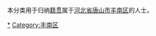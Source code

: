 {{Catnav|頁面分類|各種主題的頁面分類|依中国各省来作的分类|各地中国人|河北人|唐山人}}
{{Catnav|頁面分類|人物|各國人物|中国人|各地中国人|河北人|唐山人}}

本分类用于归纳[[籍贯|籍贯]]属于[[河北省|河北省]][[唐山市|唐山市]][[丰南区|丰南区]]的人士。

[[Category:唐山人|*]]
[[Category:丰南区|Category:丰南区]]
